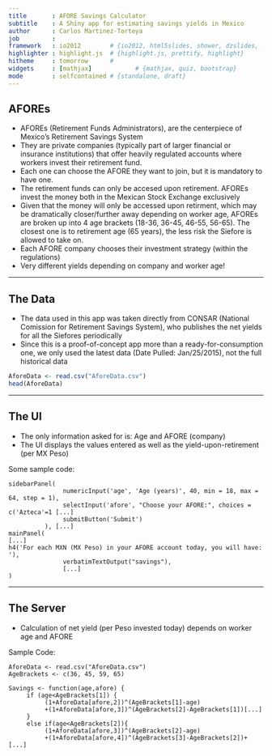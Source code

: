 ```yaml
---
title       : AFORE Savings Calculator
subtitle    : A Shiny app for estimating savings yields in Mexico
author      : Carlos Martinez-Torteya
job         : 
framework   : io2012        # {io2012, html5slides, shower, dzslides, ...}
highlighter : highlight.js  # {highlight.js, prettify, highlight}
hitheme     : tomorrow      # 
widgets     : [mathjax]            # {mathjax, quiz, bootstrap}
mode        : selfcontained # {standalone, draft}
---
```


## AFOREs

* AFOREs (Retirement Funds Administrators), are the centerpiece of Mexico's Retirement Savings System
* They are private companies (typically part of larger financial or insurance institutions) that offer heavily regulated accounts where workers invest their retirement fund.
* Each one can choose the AFORE they want to join, but it is mandatory to have one.
* The retirement funds can only be accesed upon retirement. AFOREs invest the money both in the Mexican Stock Exchange exclusively
* Given that the money will only be accessed upon retirment, which may be dramatically closer/further away depending on worker age, AFOREs are broken up into 4 age brackets (18-36, 36-45, 46-55, 56-65). The closest one is to retirement age (65 years), the less risk the Siefore is allowed to take on.
* Each AFORE company chooses their investment strategy (within the regulations)
* Very different yields depending on company and worker age!

---

## The Data

* The data used in this app was taken directly from CONSAR (National Comission for Retirement Savings System), who publishes the net yields for all the Siefores periodically
* Since this is a proof-of-concept app more than a ready-for-consumption one, we only used the latest data (Date Pulled: Jan/25/2015), not the full historical data

```r
AforeData <- read.csv("AforeData.csv")
head(AforeData)
```

---

## The UI

* The only information asked for is: Age and AFORE (company)
* The UI displays the values entered as well as the yield-upon-retirement (per MX Peso)

Some sample code:
```
sidebarPanel(
               numericInput('age', 'Age (years)', 40, min = 18, max = 64, step = 1),
               selectInput('afore', "Choose your AFORE:", choices = c('Azteca'=1 [...]
               submitButton('Submit')
          ), [...]
mainPanel(
[...]
h4('For each MXN (MX Peso) in your AFORE account today, you will have: '),
               verbatimTextOutput("savings"),
               [...]
)
```

---

## The Server

* Calculation of net yield (per Peso invested today) depends on worker age and AFORE

Sample Code:
```
AforeData <- read.csv("AforeData.csv")
AgeBrackets <- c(36, 45, 59, 65)

Savings <- function(age,afore) {
     if (age<AgeBrackets[1]) {
          (1+AforeData[afore,2])^(AgeBrackets[1]-age)
          +(1+AforeData[afore,3])^(AgeBrackets[2]-AgeBrackets[1])[...]
     }
     else if(age<AgeBrackets[2]){
          (1+AforeData[afore,3])^(AgeBrackets[2]-age)
          +(1+AforeData[afore,4])^(AgeBrackets[3]-AgeBrackets[2])+[...]
```
